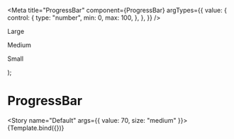 
<Meta
  title="ProgressBar"
  component={ProgressBar}
  argTypes={{
    value: {
      control: {
        type: "number",
        min: 0,
        max: 100,
      },
    },
  }}
/>

  <div>
    <p style={{ marginBottom: 4, marginTop: 4 }}>Large</p>
    <ProgressBar {...args} size="large" />
    <p style={{ marginBottom: 4, marginTop: 4 }}>Medium</p>
    <ProgressBar {...args} size="medium" />
    <p style={{ marginBottom: 4, marginTop: 4 }}>Small</p>
    <ProgressBar {...args} size="small" />
  </div>
);

# ProgressBar

<Story name="Default" args={{ value: 70, size: "medium" }}>
  {Template.bind({})}
</Story>

